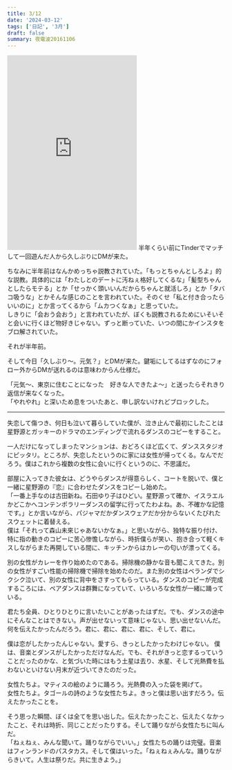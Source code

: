```yaml
---
title: 3/12
date: '2024-03-12'
tags: ['日記', '3月']
draft: false
summary: 夜電波20161106
---
```

<iframe allow="autoplay *; encrypted-media *; fullscreen *; clipboard-write" frameborder="0" height="450" sandbox="allow-forms allow-popups allow-same-origin allow-scripts allow-storage-access-by-user-activation allow-top-navigation-by-user-activation" src="https://embed.music.apple.com/jp/playlist/2024-03-12/pl.u-GgA5YPBTZ88A94b"></iframe>
半年くらい前にTinderでマッチして一回遊んだ人から久しぶりにDMが来た。

ちなみに半年前はなんかめっちゃ説教されていた。「もっとちゃんとしろよ」的な説教。具体的には「わたしとのデートに汚ねぇ格好してくるな」「髪型ちゃんとしたらモテる」とか「せっかく頭いいんだからちゃんと就活しろ」とか「タバコ吸うな」とかそんな感じのことを言われていた。そのくせ「私と付き合ったらいいのに」とか言ってくるから「ムカつくなぁ」と思っていた。<br/>しきりに「会おう会おう」と言われていたが、ぼくも説教されるためにいそいそと会いに行くほど物好きじゃない。ずっと断っていた、いつの間にかインスタをブロ解されていた。

それが半年前。

そして今日「久しぶり〜。元気？」とDMが来た。鍵垢にしてるはずなのにフォロー外からDMが送れるのは意味わからん仕様だ。

「元気〜、東京に住むことになった　好きな人できたよ〜」と送ったらそれきり返信が来なくなった。<br/>「やれやれ」と深いため息をついたあと、申し訳ないけれどブロックした。


---
失恋して傷つき、何日も泣いて暮らしていた僕が、泣き止んで最初にしたことは星野源とガッキーのドラマのエンディングで流れるダンスのコピーをすること。

一人だけになってしまったマンションは、おどろくほど広くて、ダンススタジオにピッタリ。ところが、失恋したというのに家には女性が帰ってくる。なんでだろう。僕はこれから複数の女性に会いに行くというのに、不思議だ。

部屋に入ってきた彼女は、どうやらダンスが得意らしく、コートを脱いで、僕と一緒に星野源の『恋』に合わせたダンスをコピーし始めた。<br/>
「一番上手なのは古田新ね。石田ゆり子はひどい。星野源って確か、イスラエルかどこかへコンテンポラリーダンスの留学に行ってたわよね。あ、不確かな記憶です。」とか言いながら、パジャマだかダンスウェアだか分からないくたびれたスウェットに着替える。<br/>僕は「それって森山未來じゃあないかなぁ。」と思いながら、独特な振り付け、特に指の動きのコピーに苦心惨憺しながら、時折僕らが笑い、抱き合って軽くキスしながらまた再開している間に、キッチンからはカレーの匂いが漂ってくる。

別の女性がカレーを作り始めたのである。掃除機の静かな音も聞こえてきた。別の女性がすごい性能の掃除機で掃除を始めたのだ。また別の女性はベランダでシクシク泣いて、別の女性に背中をさすってもらっている。ダンスのコピーが完成するころには、ペアダンスは群舞になっていて、いろいろな女性が一緒に踊っている。

君たち全員、ひとりひとりに言いたいことがあったはずだ。でも、ダンスの途中にそんなことはできない。声が出せないって意味じゃない、思い出せないんだ。何を伝えたかったんだろう。君に、君に、君に、君に、そして、君に。

僕は恋がしたかったんじゃない。愛すら、きっとしたかったわけじゃない。
僕は、音楽とダンスがしたかっただけなんだ。でも、それがきっと恋するっていうことだったのかな、と気づいた時にはもう土星は去り、水星、そして光熱費を払わないといけない月末が近づいてきたのだった。

女性たちよ。マティスの絵のように踊ろう。光熱費の入った袋を掲げて。<br/>女性たちよ。タゴールの詩のような女性たちよ。きっと僕は思い出すだろう。伝えたかったことを。

そう思った瞬間、ぼくは全てを思い出した。伝えたかったこと、伝えたくなかったこと、それは時折、同じことだったりする。そして踊りながら女性たちに叫んだ。<br/>
「ねぇねぇ、みんな聞いて。踊りながらでいい。」女性たちの踊りは完璧。音楽はフィンランドのパスタカス。そして僕はいった。「ねぇねぇみんな。踊りながらきいて。人生は祭りだ。共に生きよう。」

